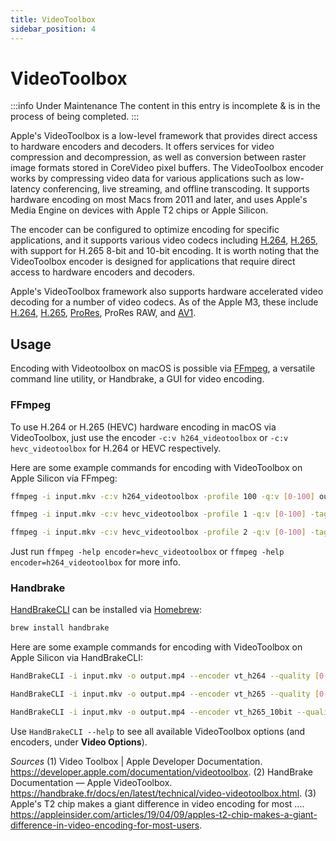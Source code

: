```yaml
---
title: VideoToolbox
sidebar_position: 4
---
```


# VideoToolbox

:::info Under Maintenance
The content in this entry is incomplete & is in the process of being completed.
:::

Apple's VideoToolbox is a low-level framework that provides direct access to hardware encoders and decoders. It offers services for video compression and decompression, as well as conversion between raster image formats stored in CoreVideo pixel buffers. The VideoToolbox encoder works by compressing video data for various applications such as low-latency conferencing, live streaming, and offline transcoding. It supports hardware encoding on most Macs from 2011 and later, and uses Apple's Media Engine on devices with Apple T2 chips or Apple Silicon.

The encoder can be configured to optimize encoding for specific applications, and it supports various video codecs including [H.264](../video/AVC.mdx), [H.265](../video/HEVC.mdx), with support for H.265 8-bit and 10-bit encoding. It is worth noting that the VideoToolbox encoder is designed for applications that require direct access to hardware encoders and decoders.

Apple's VideoToolbox framework also supports hardware accelerated video decoding for a number of video codecs. As of the Apple M3, these include [H.264](../video/AVC.mdx), [H.265](../video/HEVC.mdx), [ProRes](../video/prores.mdx), ProRes RAW, and [AV1](../video/AV1.mdx).

## Usage

Encoding with Videotoolbox on macOS is possible via [FFmpeg](../utilities/ffmpeg.mdx), a versatile command line utility, or Handbrake, a GUI for video encoding.

### FFmpeg

To use H.264 or H.265 (HEVC) hardware encoding in macOS via VideoToolbox, just use the encoder `-c:v h264_videotoolbox` or `-c:v hevc_videotoolbox` for H.264 or HEVC respectively.

Here are some example commands for encoding with VideoToolbox on Apple Silicon via FFmpeg:

```bash title="H.264 encoding (high profile)"
ffmpeg -i input.mkv -c:v h264_videotoolbox -profile 100 -q:v [0-100] output.mp4
```

```bash title="8-bit HEVC encoding (main profile)"
ffmpeg -i input.mkv -c:v hevc_videotoolbox -profile 1 -q:v [0-100] -tag:v hvc1 output.mp4
```

```bash title="10-bit HEVC encoding (main10 profile)"
ffmpeg -i input.mkv -c:v hevc_videotoolbox -profile 2 -q:v [0-100] -tag:v hvc1 output.mp4
```

Just run `ffmpeg -help encoder=hevc_videotoolbox` or `ffmpeg -help encoder=h264_videotoolbox` for more info.

### Handbrake

[HandBrakeCLI](https://handbrake.fr/docs/en/latest/cli/cli-options.html) can be installed via [Homebrew](https://formulae.brew.sh/formula/handbrake):

```bash
brew install handbrake
```

Here are some example commands for encoding with VideoToolbox on Apple Silicon via HandBrakeCLI:

```bash title="H.264 encoding with VideoToolbox"
HandBrakeCLI -i input.mkv -o output.mp4 --encoder vt_h264 --quality [0-100]
```

```bash title="H.265 encoding with VideoToolbox"
HandBrakeCLI -i input.mkv -o output.mp4 --encoder vt_h265 --quality [0-100]
```

```bash title="H.265 10-bit encoding with VideoToolbox"
HandBrakeCLI -i input.mkv -o output.mp4 --encoder vt_h265_10bit --quality [0-100]
```

Use `HandBrakeCLI --help` to see all available VideoToolbox options (and encoders, under **Video Options**).

*Sources*
(1) Video Toolbox | Apple Developer Documentation. https://developer.apple.com/documentation/videotoolbox.
(2) HandBrake Documentation — Apple VideoToolbox. https://handbrake.fr/docs/en/latest/technical/video-videotoolbox.html.
(3) Apple's T2 chip makes a giant difference in video encoding for most .... https://appleinsider.com/articles/19/04/09/apples-t2-chip-makes-a-giant-difference-in-video-encoding-for-most-users.
